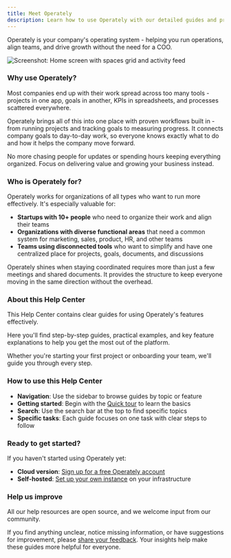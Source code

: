 ```yaml
---
title: Meet Operately
description: Learn how to use Operately with our detailed guides and practical examples for running your company's operations.
---
```



<ImageEnhancer />

Operately is your company's operating system - helping you run operations, align teams, and drive growth without the need for a COO.

![Screenshot: Home screen with spaces grid and activity feed](./quick-tour/home.png)

### Why use Operately?

Most companies end up with their work spread across too many tools - projects in one app, goals in another, KPIs in spreadsheets, and processes scattered everywhere.

Operately brings all of this into one place with proven workflows built in - from running projects and tracking goals to measuring progress. It connects company goals to day-to-day work, so everyone knows exactly what to do and how it helps the company move forward.

No more chasing people for updates or spending hours keeping everything organized. Focus on delivering value and growing your business instead.

### Who is Operately for?

Operately works for organizations of all types who want to run more effectively. It's especially valuable for:

- **Startups with 10+ people** who need to organize their work and align their teams
- **Organizations with diverse functional areas** that need a common system for marketing, sales, product, HR, and other teams
- **Teams using disconnected tools** who want to simplify and have one centralized place for projects, goals, documents, and discussions

Operately shines when staying coordinated requires more than just a few meetings and shared documents. It provides the structure to keep everyone moving in the same direction without the overhead.

### About this Help Center

This Help Center contains clear guides for using Operately's features effectively.

Here you'll find step-by-step guides, practical examples, and key feature explanations to help you get the most out of the platform.

Whether you're starting your first project or onboarding your team, we'll guide you through every step.

### How to use this Help Center

- **Navigation**: Use the sidebar to browse guides by topic or feature
- **Getting started**: Begin with the [Quick tour](/help/quick-tour) to learn the basics
- **Search**: Use the search bar at the top to find specific topics
- **Specific tasks**: Each guide focuses on one task with clear steps to follow

### Ready to get started?

If you haven't started using Operately yet:

- **Cloud version**: [Sign up for a free Operately account](https://app.operately.com/sign_up)
- **Self-hosted**: [Set up your own instance](/install) on your infrastructure

### Help us improve

All our help resources are open source, and we welcome input from our community.

If you find anything unclear, notice missing information, or have suggestions for improvement, please [share your feedback](/contact). Your insights help make these guides more helpful for everyone.
